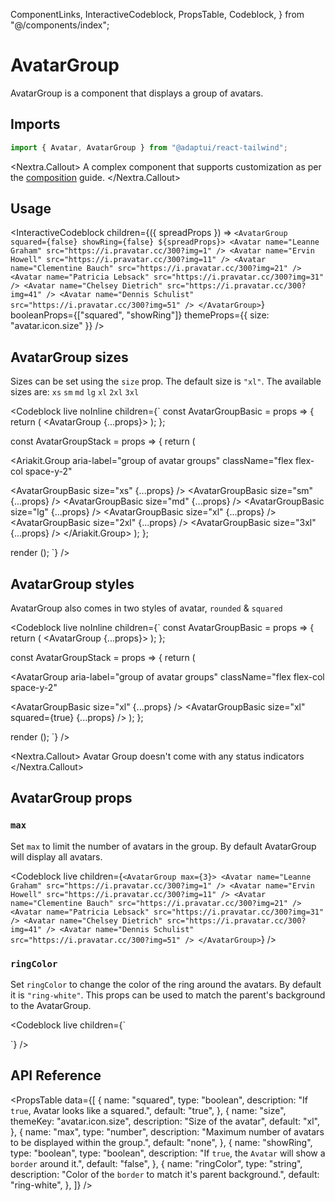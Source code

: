   ComponentLinks,
  InteractiveCodeblock,
  PropsTable,
  Codeblock,
} from "@/components/index";

# AvatarGroup

AvatarGroup is a component that displays a group of avatars.

<ComponentLinks
  github="avatar-group"
  theme="avatar"
  story="primitives-avatargroup"
/>

## Imports

```js
import { Avatar, AvatarGroup } from "@adaptui/react-tailwind";
```

<Nextra.Callout>
  A complex component that supports customization as per the
  [composition](/docs/composition) guide.
</Nextra.Callout>

## Usage

<InteractiveCodeblock
  children={({ spreadProps }) => `
<AvatarGroup squared={false} showRing={false} ${spreadProps}>
  <Avatar name="Leanne Graham" src="https://i.pravatar.cc/300?img=1" />
  <Avatar name="Ervin Howell" src="https://i.pravatar.cc/300?img=11" />
  <Avatar name="Clementine Bauch" src="https://i.pravatar.cc/300?img=21" />
  <Avatar name="Patricia Lebsack" src="https://i.pravatar.cc/300?img=31" />
  <Avatar name="Chelsey Dietrich" src="https://i.pravatar.cc/300?img=41" />
  <Avatar name="Dennis Schulist" src="https://i.pravatar.cc/300?img=51" />
</AvatarGroup>
`}
  booleanProps={["squared", "showRing"]}
  themeProps={{ size: "avatar.icon.size" }}
/>

## AvatarGroup sizes

Sizes can be set using the `size` prop. The default size is `"xl"`. The
available sizes are: `xs` `sm` `md` `lg` `xl` `2xl` `3xl`

<Codeblock
  live
  noInline
  children={`
const AvatarGroupBasic = props => {
  return (
    <AvatarGroup {...props}>
      <Avatar name="Leanne Graham" src="https://i.pravatar.cc/300?img=1" />
      <Avatar name="Ervin Howell" src="https://i.pravatar.cc/300?img=11" />
      <Avatar name="Clementine Bauch" src="https://i.pravatar.cc/300?img=21" />
      <Avatar name="Patricia Lebsack" src="https://i.pravatar.cc/300?img=31" />
      <Avatar name="Chelsey Dietrich" src="https://i.pravatar.cc/300?img=41" />
      <Avatar name="Dennis Schulist" src="https://i.pravatar.cc/300?img=51" />
    </AvatarGroup>
  );
};

const AvatarGroupStack = props => { return (

<Ariakit.Group
  aria-label="group of avatar groups"
  className="flex flex-col space-y-2"
>
  <AvatarGroupBasic size="xs" {...props} />
  <AvatarGroupBasic size="sm" {...props} />
  <AvatarGroupBasic size="md" {...props} />
  <AvatarGroupBasic size="lg" {...props} />
  <AvatarGroupBasic size="xl" {...props} />
  <AvatarGroupBasic size="2xl" {...props} />
  <AvatarGroupBasic size="3xl" {...props} />
</Ariakit.Group>
); };

render (<AvatarGroupStack/>); `} />

## AvatarGroup styles

AvatarGroup also comes in two styles of avatar, `rounded` & `squared`

<Codeblock
  live
  noInline
  children={`
const AvatarGroupBasic = props => {
  return (
    <AvatarGroup {...props}>
      <Avatar name="Leanne Graham" src="https://i.pravatar.cc/300?img=1" />
      <Avatar name="Ervin Howell" src="https://i.pravatar.cc/300?img=11" />
      <Avatar name="Clementine Bauch" src="https://i.pravatar.cc/300?img=21" />
      <Avatar name="Patricia Lebsack" src="https://i.pravatar.cc/300?img=31" />
      <Avatar name="Chelsey Dietrich" src="https://i.pravatar.cc/300?img=41" />
      <Avatar name="Dennis Schulist" src="https://i.pravatar.cc/300?img=51" />
    </AvatarGroup>
  );
};

const AvatarGroupStack = props => { return (

<AvatarGroup
  aria-label="group of avatar groups"
  className="flex flex-col space-y-2"
>
  <AvatarGroupBasic size="xl" {...props} />
  <AvatarGroupBasic size="xl" squared={true} {...props} />
</AvatarGroup>
); };

render (<AvatarGroupStack/>); `} />

<Nextra.Callout>
  Avatar Group doesn't come with any status indicators
</Nextra.Callout>

## AvatarGroup props

### `max`

Set `max` to limit the number of avatars in the group. By default AvatarGroup
will display all avatars.

<Codeblock
  live
  children={`
<AvatarGroup max={3}>
  <Avatar name="Leanne Graham" src="https://i.pravatar.cc/300?img=1" />
  <Avatar name="Ervin Howell" src="https://i.pravatar.cc/300?img=11" />
  <Avatar name="Clementine Bauch" src="https://i.pravatar.cc/300?img=21" />
  <Avatar name="Patricia Lebsack" src="https://i.pravatar.cc/300?img=31" />
  <Avatar name="Chelsey Dietrich" src="https://i.pravatar.cc/300?img=41" />
  <Avatar name="Dennis Schulist" src="https://i.pravatar.cc/300?img=51" />
</AvatarGroup>
`}
/>

### `ringColor`

Set `ringColor` to change the color of the ring around the avatars. By default
it is `"ring-white"`. This props can be used to match the parent's background to
the AvatarGroup.

<Codeblock
  live
  children={`
<div className="flex h-20 w-40 items-center justify-center bg-orange-200">
  <AvatarGroup max={3} ringColor="ring-orange-200">
    <Avatar name="Leanne Graham" src="https://i.pravatar.cc/300?img=1" />
    <Avatar name="Ervin Howell" src="https://i.pravatar.cc/300?img=11" />
    <Avatar name="Clementine Bauch" src="https://i.pravatar.cc/300?img=21" />
    <Avatar name="Patricia Lebsack" src="https://i.pravatar.cc/300?img=31" />
    <Avatar name="Chelsey Dietrich" src="https://i.pravatar.cc/300?img=41" />
    <Avatar name="Dennis Schulist" src="https://i.pravatar.cc/300?img=51" />
  </AvatarGroup>
</div>
`}
/>

## API Reference

<PropsTable
  data={[
    {
      name: "squared",
      type: "boolean",
      description: "If `true`, Avatar looks like a squared.",
      default: "true",
    },
    {
      name: "size",
      themeKey: "avatar.icon.size",
      description: "Size of the avatar",
      default: "xl",
    },
    {
      name: "max",
      type: "number",
      description:
        "Maximum number of avatars to be displayed within the group.",
      default: "none",
    },
    {
      name: "showRing",
      type: "boolean",
      type: "boolean",
      description: "If `true`, the `Avatar` will show a `border` around it.",
      default: "false",
    },
    {
      name: "ringColor",
      type: "string",
      description: "Color of the `border` to match it's parent background.",
      default: "ring-white",
    },
  ]}
/>
